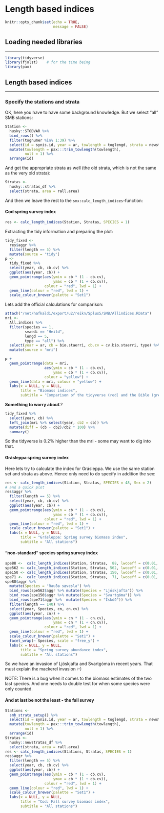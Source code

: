 # Length based indices

```r
knitr::opts_chunk$set(echo = TRUE,
                      message = FALSE)
```

## Loading needed libraries
___

```r
library(tidyverse)
library(fjolst)    # for the time being
library(pax)
```

## Length based indices
___

### Specify the stations and strata

OK, here you have to have some background knowledge. But we select "all" SMB stations:

```r
Station <- 
  husky::STODVAR %>% 
  bind_rows() %>% 
  filter(tognumer %in% 1:39) %>% 
  select(id = synis.id, year = ar, towlength = toglengd, strata = newstrata) %>% 
  mutate(towlength = pax:::trim_towlength(towlength),
         mult = 1) %>% 
  arrange(id)
```

And get the appropriate strata as well (the old strata, which is not the same as the very old strata):

```r
Stratas <-
  husky::stratas_df %>% 
  select(strata, area = rall.area)
```

And then we leave the rest to the `smx:calc_length_indices`-function:

#### Cod spring survey index

```r
res <- calc_length_indices(Station, Stratas, SPECIES = 1)
```

Extracting the tidy information and preparing the plot:
```r
tidy_fixed <-
  res$aggr %>% 
  filter(length == 5) %>% 
  mutate(source = "tidy")
p <- 
  tidy_fixed %>% 
  select(year, cb, cb.cv) %>% 
  ggplot(aes(year, cb)) +
  geom_pointrange(aes(ymin = cb * (1 - cb.cv),
                      ymax = cb * (1 + cb.cv)),
                  colour = "red", lwd = 1) +
  geom_line(colour = "red", lwd = 1) +
  scale_colour_brewer(palette = "Set1")
```

Lets add the official calculations for comparison:
```r
attach("/net/hafkaldi/export/u2/reikn/Splus5/SMB/Allindices.RData")
mri <- 
  All.indices %>% 
  filter(species == 1,
         svaedi == "Heild",
         lengd == 5,
         type == "all") %>% 
  select(year = ar, cb = bio.staerri, cb.cv = cv.bio.staerri, type) %>% 
  mutate(source = "mri")

p +
  geom_pointrange(data = mri, 
                  aes(ymin = cb * (1 - cb.cv),
                      ymax = cb * (1 + cb.cv)),
                  colour = "yellow") +
  geom_line(data = mri, colour = "yellow") +
  labs(x = NULL, y = NULL,
       title = "Biomass indices",
       subtitle = "Comparison of the tidyverse (red) and the Bible (grey)")
```

__Something to worry about__:?
```r
tidy_fixed %>% 
  select(year, cb) %>% 
  left_join(mri %>% select(year, cb2 = cb)) %>% 
  mutate(diff = (cb - cb2)/cb2 * 100) %>% 
  summary()
```

So the tidyverse is 0.2% higher than the mri - some may want to dig into that.

#### Grásleppa spring survey index

Here lets try to calculate the index for Grásleppa. We use the same station set and strata as above. Hence only need to do specify in addition the sex:
```r
res <- calc_length_indices(Station, Stratas, SPECIES = 48, Sex = 2)
# and a quick plot
res$aggr %>% 
  filter(length == 5) %>% 
  select(year, cb, cb.cv) %>% 
  ggplot(aes(year, cb)) +
  geom_pointrange(aes(ymin = cb * (1 - cb.cv),
                      ymax = cb * (1 + cb.cv)),
                  colour = "red", lwd = 1) +
  geom_line(colour = "red", lwd = 1) +
  scale_colour_brewer(palette = "Set1") +
  labs(x = NULL, y = NULL,
       title = "Grásleppa: Spring survey biomass index",
       subtitle = "All stations")
```

#### "non-standard" species spring survey index

```r
spe88 <-  calc_length_indices(Station, Stratas,  88, lwcoeff = c(0.01, 3))
spe562 <- calc_length_indices(Station, Stratas, 562, lwcoeff = c(0.01, 3))
spe150 <- calc_length_indices(Station, Stratas, 150, lwcoeff = c(0.01, 3))
spe71 <-  calc_length_indices(Station, Stratas,  71, lwcoeff = c(0.01, 3))
spe88$aggr %>% 
  mutate(Species = "Rauða sævesla") %>% 
  bind_rows(spe562$aggr %>% mutate(Species = "Ljóskjafta")) %>% 
  bind_rows(spe150$aggr %>% mutate(Species = "Svartgóma")) %>% 
  bind_rows(spe71$aggr %>%  mutate(Species = "Ískóð")) %>% 
  filter(length == 140) %>% 
  select(year, Species, cn, cn.cv) %>% 
  ggplot(aes(year, cn)) +
  geom_pointrange(aes(ymin = cn * (1 - cn.cv),
                      ymax = cn * (1 + cn.cv)),
                  colour = "red", lwd = 1) +
  geom_line(colour = "red", lwd = 1) +
  scale_colour_brewer(palette = "Set1") +
  facet_wrap(~ Species, scale = "free_y") +
  labs(x = NULL, y = NULL,
       title = "Spring survey abundance index",
       subtitle = "All stations")
```

So we have an invasion of Ljóskjafta and Svartgóma in recent years. That must explain the mackerel invasion :-)

NOTE: There is a bug when it comes to the biomass estimates of the two last species. And one needs to double test for when some species were only counted.

#### And at last be not the least - the fall survey

```r
Stations <- 
  smh_strata_setup() %>% 
  select(id = synis.id, year = ar, towlength = toglengd, strata = newstrata) %>% 
  mutate(towlength = pax:::trim_towlength(towlength),
         mult = 1) %>% 
  arrange(id)
Stratas <-
  husky::newstratas_df %>% 
  select(strata, area = rall.area)
res <- calc_length_indices(Stations, Stratas, SPECIES = 1)
res$aggr %>% 
  filter(length == 5) %>% 
  select(year, cb, cb.cv) %>% 
  ggplot(aes(year, cb)) +
  geom_pointrange(aes(ymin = cb * (1 - cb.cv),
                      ymax = cb * (1 + cb.cv)),
                  colour = "red", lwd = 1) +
  geom_line(colour = "red", lwd = 1) +
  scale_colour_brewer(palette = "Set1") +
  labs(x = NULL, y = NULL,
       title = "Cod: Fall survey biomass index",
       subtitle = "All stations")
```


